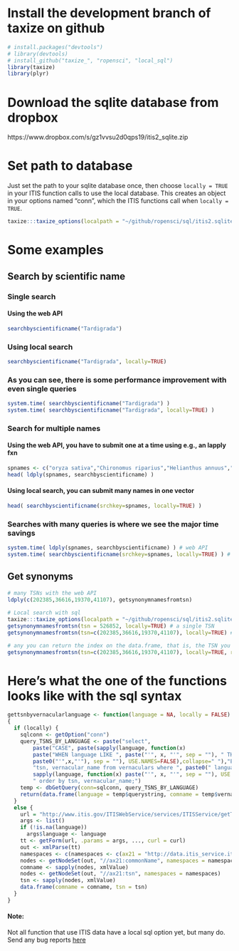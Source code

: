 # Install the development branch of taxize on github
```r
# install.packages("devtools")
# library(devtools)
# install_github("taxize_", "ropensci", "local_sql")
library(taxize)
library(plyr)
```

# Download the sqlite database from dropbox
https://www.dropbox.com/s/gz1vvsu2d0qps19/itis2_sqlite.zip

# Set path to database
Just set the path to your sqlite database once, then choose `locally = TRUE` in your ITIS function calls to use the local database. This creates an object in your options named "conn", which the ITIS functions call when `locally = TRUE`.
```r
taxize:::taxize_options(localpath = "~/github/ropensci/sql/itis2.sqlite") # change to your path
```

# Some examples
## Search by scientific name

### Single search 
#### Using the web API 
```r
searchbyscientificname("Tardigrada")
```

### Using local search
```r
searchbyscientificname("Tardigrada", locally=TRUE)
```

### As you can see, there is some performance improvement with even single queries
```r
system.time( searchbyscientificname("Tardigrada") )
system.time( searchbyscientificname("Tardigrada", locally=TRUE) )
```

### Search for multiple names

#### Using the web API, you have to submit one at a time using e.g., an lapply fxn
```r
spnames <- c("oryza sativa","Chironomus riparius","Helianthus annuus","Quercus lobata","Poa annua","Lampetra tridentata","Mordacia lapicida","Bathyraja abyssicola","Arhynchobatis asperrimus","Alytes obstetricans")
head( ldply(spnames, searchbyscientificname) )
```

#### Using local search, you can submit many names in one vector
```r
head( searchbyscientificname(srchkey=spnames, locally=TRUE) )
```

### Searches with many queries is where we see the major time savings 
```r
system.time( ldply(spnames, searchbyscientificname) ) # web API
system.time( searchbyscientificname(srchkey=spnames, locally=TRUE) ) # local sql search
```


## Get synonyms
```r
# many TSNs with the web API
ldply(c(202385,36616,19370,41107), getsynonymnamesfromtsn)
 
# Local search with sql
taxize:::taxize_options(localpath = "~/github/ropensci/sql/itis2.sqlite") # set to use your path
getsynonymnamesfromtsn(tsn = 526852, locally=TRUE) # a single TSN
getsynonymnamesfromtsn(tsn=c(202385,36616,19370,41107), locally=TRUE) # many TSNs

# any you can return the index on the data.frame, that is, the TSN you searched with for easy parsing afterwards
getsynonymnamesfromtsn(tsn=c(202385,36616,19370,41107), locally=TRUE, returnindex=TRUE)
```


# Here's what the one of the functions looks like with the sql syntax
```r
gettsnbyvernacularlanguage <- function(language = NA, locally = FALSE) 
{
  if (locally) {
    sqlconn <- getOption("conn")
    query_TSNS_BY_LANGUAGE <- paste("select", 
        paste("CASE", paste(sapply(language, function(x) 
        paste("WHEN language LIKE ", paste("'", x, "'", sep = ""), " THEN ", 
        paste0("'",x,"'"), sep = ""), USE.NAMES=FALSE),collapse=" "),"END AS querystring,"),
        "tsn, vernacular_name from vernaculars where ", paste0(" language like ", 
        sapply(language, function(x) paste("'", x, "'", sep = ""), USE.NAMES=FALSE), collapse=" OR "), 
        " order by tsn, vernacular_name;")
    temp <- dbGetQuery(conn=sqlconn, query_TSNS_BY_LANGUAGE)
    return(data.frame(language = temp$querystring, comname = temp$vernacular_name, tsn = temp$tsn))
  }
  else {
    url = "http://www.itis.gov/ITISWebService/services/ITISService/getTsnByVernacularLanguage"
    args <- list()
    if (!is.na(language)) 
      args$language <- language
    tt <- getForm(url, .params = args, ..., curl = curl)
    out <- xmlParse(tt)
    namespaces <- c(namespaces <- c(ax21 = "http://data.itis_service.itis.usgs.gov/xsd"))
    nodes <- getNodeSet(out, "//ax21:commonName", namespaces = namespaces)
    comname <- sapply(nodes, xmlValue)
    nodes <- getNodeSet(out, "//ax21:tsn", namespaces = namespaces)
    tsn <- sapply(nodes, xmlValue)
    data.frame(comname = comname, tsn = tsn)
  }
}
```

#### Note:
Not all function that use ITIS data have a local sql option yet, but many do.  Send any bug reports [here](https://github.com/ropensci/taxize_/issues)